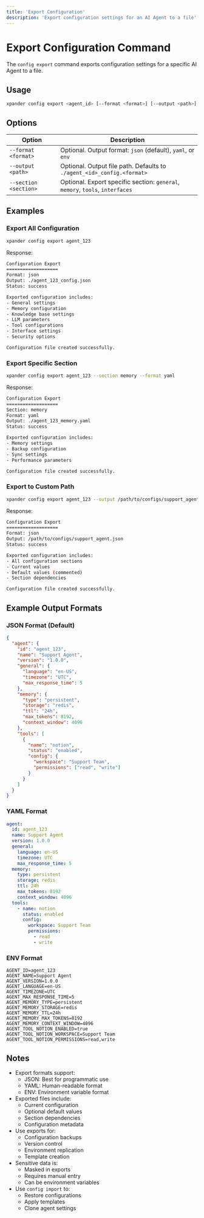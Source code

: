 ```yaml
---
title: 'Export Configuration'
description: 'Export configuration settings for an AI Agent to a file'
---
```


# Export Configuration Command

The `config export` command exports configuration settings for a specific AI Agent to a file.

## Usage

```bash
xpander config export <agent_id> [--format <format>] [--output <path>] [--section <section>]
```

## Options

| Option | Description |
| --- | --- |
| `--format <format>` | Optional. Output format: `json` (default), `yaml`, or `env` |
| `--output <path>` | Optional. Output file path. Defaults to `./agent_<id>_config.<format>` |
| `--section <section>` | Optional. Export specific section: `general`, `memory`, `tools`, `interfaces` |

## Examples

### Export All Configuration

```bash
xpander config export agent_123
```

Response:
```bash
Configuration Export
===================
Format: json
Output: ./agent_123_config.json
Status: success

Exported configuration includes:
- General settings
- Memory configuration
- Knowledge base settings
- LLM parameters
- Tool configurations
- Interface settings
- Security options

Configuration file created successfully.
```

### Export Specific Section

```bash
xpander config export agent_123 --section memory --format yaml
```

Response:
```bash
Configuration Export
===================
Section: memory
Format: yaml
Output: ./agent_123_memory.yaml
Status: success

Exported configuration includes:
- Memory settings
- Backup configuration
- Sync settings
- Performance parameters

Configuration file created successfully.
```

### Export to Custom Path

```bash
xpander config export agent_123 --output /path/to/configs/support_agent.json
```

Response:
```bash
Configuration Export
===================
Format: json
Output: /path/to/configs/support_agent.json
Status: success

Exported configuration includes:
- All configuration sections
- Current values
- Default values (commented)
- Section dependencies

Configuration file created successfully.
```

## Example Output Formats

### JSON Format (Default)

```json
{
  "agent": {
    "id": "agent_123",
    "name": "Support Agent",
    "version": "1.0.0",
    "general": {
      "language": "en-US",
      "timezone": "UTC",
      "max_response_time": 5
    },
    "memory": {
      "type": "persistent",
      "storage": "redis",
      "ttl": "24h",
      "max_tokens": 8192,
      "context_window": 4096
    },
    "tools": [
      {
        "name": "notion",
        "status": "enabled",
        "config": {
          "workspace": "Support Team",
          "permissions": ["read", "write"]
        }
      }
    ]
  }
}
```

### YAML Format

```yaml
agent:
  id: agent_123
  name: Support Agent
  version: 1.0.0
  general:
    language: en-US
    timezone: UTC
    max_response_time: 5
  memory:
    type: persistent
    storage: redis
    ttl: 24h
    max_tokens: 8192
    context_window: 4096
  tools:
    - name: notion
      status: enabled
      config:
        workspace: Support Team
        permissions:
          - read
          - write
```

### ENV Format

```env
AGENT_ID=agent_123
AGENT_NAME=Support Agent
AGENT_VERSION=1.0.0
AGENT_LANGUAGE=en-US
AGENT_TIMEZONE=UTC
AGENT_MAX_RESPONSE_TIME=5
AGENT_MEMORY_TYPE=persistent
AGENT_MEMORY_STORAGE=redis
AGENT_MEMORY_TTL=24h
AGENT_MEMORY_MAX_TOKENS=8192
AGENT_MEMORY_CONTEXT_WINDOW=4096
AGENT_TOOL_NOTION_ENABLED=true
AGENT_TOOL_NOTION_WORKSPACE=Support Team
AGENT_TOOL_NOTION_PERMISSIONS=read,write
```

## Notes

- Export formats support:
  - JSON: Best for programmatic use
  - YAML: Human-readable format
  - ENV: Environment variable format
- Exported files include:
  - Current configuration
  - Optional default values
  - Section dependencies
  - Configuration metadata
- Use exports for:
  - Configuration backups
  - Version control
  - Environment replication
  - Template creation
- Sensitive data is:
  - Masked in exports
  - Requires manual entry
  - Can be environment variables
- Use `config import` to:
  - Restore configurations
  - Apply templates
  - Clone agent settings 